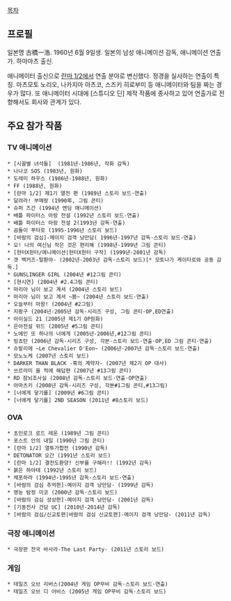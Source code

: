 [[목차]]
== 프로필 ==
일본명 古橋一浩. 1960년 6월 9일생. 일본의 남성 애니메이션 감독, 애니메이션 연출가. 하마마츠 출신.

애니메이터 출신으로 [[란마 1/2]]에서 연출 분야로 변신했다. 정경을 실사하는 연출이 특징. 마츠모토 노리오, 나카지마 아츠코, 스즈키 히로부미 등 애니메이터와 팀을 짜는 경우가 많다. 또 애니메이터 시대에 [스튜디오 딘] 제작 작품에 종사하고 있어 연출가로 전향해서도 회사와 관계가 있다.

== 주요 참가 작품 ==
=== TV 애니메이션 ===
 * [시끌별 녀석들]  (1981년-1986년, 작화 감독)
 * 나나코 SOS (1983년, 원화)
 * 도레미 하우스 (1986년-1988년, 원화)
 * FF (1988년, 원화)
 * [란마 1/2] 제1기 열전 편 (1989년 스토리 보드·연출)
 * 달려라! 부메랑 (1990年, 그림 콘티)
 * 슈퍼 즈간 (1994년 엔딩 애니메이션)
 * 배틀 파이터스 아랑 전설 (1992년 스토리 보드·연출)
 * 배틀 파이터스 아랑 전설 2(1993년 감독·연출)
 * 곰돌이 푸타로 (1995-1996년 스토리 보드)
 * [바람의 검심]-메이지 검객 낭만담( 1996년-1997년 감독·스토리 보드·연출)
 * 오! 나의 여신님 작은 것은 편리해 (1998년-1999년 그림 콘티)
 * [헌터X헌터/애니메이션|헌터X헌터 구작] (1999년-2001년 감독)
 * 겟 백커즈-탈환야- (2002년-2003년 감독·스토리 보드)[* 모토나가 케이타로와 공동 감독.]
 * GUNSLINGER GIRL (2004년 #12그림 콘티)
 * [현시연] (2004년 #2.4그림 콘티)
 * 마리아 님이 보고 계셔 (2004년 스토리 보드)
 * 마리아 님이 보고 계셔 ~봄~ (2004년 스토리 보드·연출)
 * 오늘부터 마왕! (2004년 #2그림)
 * 지팡구 (2004년-2005년 감독·시리즈 구성, 그림 콘티·OP,ED연출)
 * 아이실드 21 (2005년 제1기 OP원화)
 * 은아전설 위드 (2005년 #5그림 콘티)
 * 노에인 또 하나의 너에게 (2005년-2006년,#12그림 콘티)
 * 빙쵸탄 (2006년 감독·시리즈 구성, 각본·스토리 보드·연출·OP,ED 그림 콘티·연출)
 * 슈발리에 ~Le Chevalier D'Eon~ (2006년-2007년 감독·스토리 보드·연출)
 * 모노노케 (2007년 스토리 보드)
 * DARKER THAN BLACK -흑의 계약자- (2007년 제2기 OP 대사)
 * 쓰르라미 울 적에 해답편 (2007년 #13그림 콘티)
 * RD 잠뇌조사실 (2008년 감독·스토리 보드·연출·OP연출)
 * 아마츠키 (2008년 감독·시리즈 구성, 각본#1그림 콘티,#13그림)
 * [너에게 닿기를] (2009년 #6그림 콘티)
 * [너에게 닿기를] 2ND SEASON (2011년 #8스토리 보드)
=== OVA ===
 * 초인로크 로드 레온 (1989년 그림 콘티)
 * 포스트 안의 내일 (1990년 그림 콘티)
 * [란마 1/2] 열투가합전 (1990년 감독)
 * DETONATOR 오간 (1991년 스토리 보드)
 * [란마 1/2] 결전도환양! 신부를 구해라!! (1992년 감독)
 * 붉은 하야테 (1992년 스토리 보드)
 * 체포하라 (1994년-1995년 감독·스토리 보드·연출)
 * [바람의 검심 추억편]-메이지 검객 낭만담- (1999년 감독)
 * 영능 탐정 미코 (2000년 감독·스토리 보드)
 * [바람의 검심 성상편]-메이지 검객 낭만담- (2001년 감독)
 * [기동전사 건담 UC] (2010년-2014년 감독)
 * [바람의 검심/신교토편|바람의 검심 신교토편]-메이지 검객 낭만담- (2011년 감독)
=== 극장 애니메이션 ===
 * 극장판 전국 바사라-The Last Party- (2011년 스토리 보드)
=== 게임 ===
 * 테일즈 오브 리버스(2004년 게임 OP무비 감독·스토리 보드·연출)
 * 테일즈 오브 디 어비스 (2005년 게임 OP무비 감독·스토리 보드)

